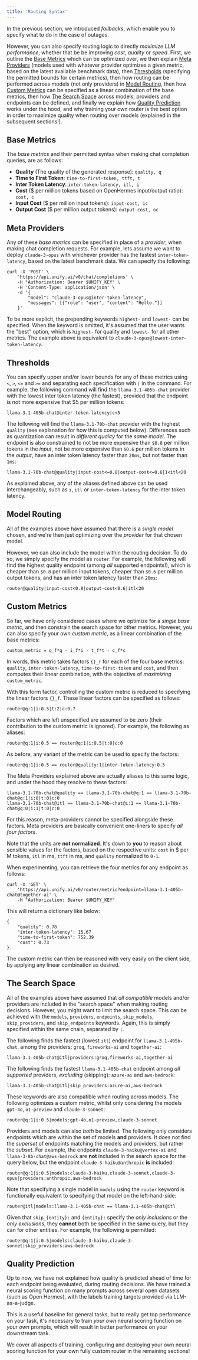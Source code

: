 ```yaml
---
title: 'Routing Syntax'
---
```


In the previous section, we introduced *fallbacks*, which enable you to specify what to
do in the case of outages.

However, you can also specify routing logic to directly *maximize LLM performance*,
whether that be be improving *cost*, *quality* or *speed*. First, we outline the
[Base Metrics](#base-metrics) which can be optimized over, we then explain
[Meta Providers](#meta-providers) (models used with whatever provider optimizes a
given metric, based on the latest available benchmark data),
then [Thresholds](#thresholds) (specifying the permitted bounds for certain
metrics), then how routing can be performed across models (not only
providers) in [Model Routing](#model-routing), then how
[Custom Metrics](#custom-metrics) can be specified as a linear combination of the base
metrics, then how [The Search Space](#the-search-space) across models,
providers and endpoints can be defined, and finally we explain how
[Quality Prediction](#quality-prediction) works under the hood, and why training
your own router is the best option in order to maximize quality when routing over models
(explained in the subsequent sections!).

## Base Metrics

The *base metrics* and their permitted syntax when making chat completion queries,
are as follows:

- **Quality** (The quality of the generated response): `quality, q`
- **Time to First Token**: `time-to-first-token, ttft, t`
- **Inter Token Latency**: `inter-token-latency, itl, i`
- **Cost** ($ per million tokens based on OpenHermes input/output ratio): `cost, c`
- **Input Cost** ($ per million input tokens): `input-cost, ic`
- **Output Cost** ($ per million output tokens): `output-cost, oc`

## Meta Providers

Any of these *base metrics* can be specified in place of a *provider*,
when making chat completion requests. For example, lets assume we want to deploy
`claude-3-opus` with whichever provider has the fastest `inter-token-latency`,
based on the latest benchmark data. We can specify the following:

```shell
curl -X 'POST' \
    'https://api.unify.ai/v0/chat/completions' \
    -H "Authorization: Bearer $UNIFY_KEY" \
    -H 'Content-Type: application/json' \
    -d '{
        "model": "claude-3-opus@inter-token-latency",
        "messages": [{"role": "user", "content": "Hello."}]
    }'
```

To be more explicit, the prepending keywords `highest-` and `lowest-` can be specified.
When the keyword is omitted, it's assumed that the user wants the "best" option, which
is `highest-` for quality and `lowest-` for all other metrics.
The example above is equivalent to `claude-3-opus@lowest-inter-token-latency`.

## Thresholds

You can specify upper and/or lower bounds for any of these metrics using `<`, `>`, `<=`
and `>=` and separating each specification with `|` in the command. For example, the
following command will find the `llama-3.1-405b-chat` provider with the lowest inter
token latency (the fastest), provided that the endpoint is not more expensive that $5
per million tokens:

```shell
llama-3.1-405b-chat@inter-token-latency|c<5
```

The following will find the `llama-3.1-70b-chat` provider with the highest `quality`
(see explanation for how this is computed below).
Differences such as quantization can result in *different quality* for the *same model*.
The endpoint is also constrained to not be more expensive than `$0.8` per million tokens
in the *input*, not be more expensive than `$0.6` per million tokens in the *output*,
have an inter token latency faster than `20ms`, but not faster than `1ms`:

```shell
llama-3.1-70b-chat@quality|input-cost<=0.8|output-cost<=0.6|1<itl<20
```

As explained above, any of the aliases defined above can be used interchangeably,
such as `i`, `itl` or `inter-token-latency` for the inter token latency.

## Model Routing

All of the examples above have assumed that there is a *single model* chosen,
and we're then just optimizing over the *provider* for that chosen model.

However, we can also include the model within the routing decision. To do so, we simply
specify the model as `router`. For example, the following will find the highest quality
endpoint (among *all* supported endpoints!), which is cheaper than `$0.8` per million
input tokens, cheaper than `$0.6` per million output tokens, and has an inter token
latency faster than `20ms`:

```shell
router@quality|input-cost<0.8|output-cost<0.6|itl<20
```

## Custom Metrics

So far, we have only considered cases where we optimize for a *single base metric*, and
then constrain the search space for other metrics. However, you can also specify your
own *custom metric*, as a linear combination of the base metrics:

```shell
custom_metric = q_f*q - i_f*i - t_f*t - c_f*c
```

In words, this metric takes factors `{}_f` for each of the four base metrics:
`quality`, `inter-token-latency`, `time-to-first-token` and `cost`, and then computes
their linear combination, with the objective of *maximizing* `custom_metric`.

With this form factor, controlling the custom metric is reduced to specifying the linear
factors `{}_f`. These linear factors can be specified as follows:

```shell
router@q:1|i:0.5|t:2|c:0.7
```

Factors which are left unspecified are assumed to be zero (their contribution to the
custom metric is ignored). For example, the following as aliases:

```shell
router@q:1|i:0.5 == router@q:1|i:0.5|t:0|c:0
```

As before, any variant of the metric can be used to specify the factors:

```shell
router@q:1|i:0.5 == router@quality:1|inter-token-latency:0.5
```

The Meta Providers explained above are actually aliases to this same logic,
and under the hood they resolve to these factors:

```shell
llama-3.1-70b-chat@quality == llama-3.1-70b-chat@q:1 == llama-3.1-70b-chat@q:1|i:0|t:0|c:0
llama-3.1-70b-chat@itl == llama-3.1-70b-chat@i:1 == llama-3.1-70b-chat@q:0|i:1|t:0|c:0
```

For this reason, meta-providers cannot be specified alongside these factors.
Meta providers are basically convenient one-liners to specify *all four factors*.

Note that the units are **not normalized**. It's down to **you** to reason about
sensible values for the factors, based on the respective units:
`cost` in $ per M tokens, `itl` in ms, `ttft` in ms, and `quality` normalized to `0-1`.

When experimenting, you can retrieve the four metrics for any endpoint as follows:

```shell
curl -X 'GET' \
    'https://api.unify.ai/v0/router/metric?endpoint=llama-3.1-405b-chat@together-ai' \
    -H "Authorization: Bearer $UNIFY_KEY"
```

This will return a dictionary like below:

```shell
{
    "quality": 0.78
    "inter-token-latency": 15.67
    "time-to-first-token": 752.39
    "cost": 0.73
}
```

The custom metric can then be reasoned with very easily on the client side,
by applying any linear combination as desired.


## The Search Space

All of the examples above have assumed that *all compatible* models and/or providers are
included in the "search space" when making routing decisions. However,
you might want to limit the search space.
This can be achieved with the `models`, `providers`, `endpoints`, `skip_models`,
`skip_providers`, and `skip_endpoints` keywords.
Again, this is simply specified within the same chain, separated by `|`.

The following finds the fastest (lowest `itl`) endpoint for `llama-3.1-405b-chat`,
among the providers: `groq`, `fireworks-ai` and `together-ai`:

```shell
llama-3.1-405b-chat@itl|providers:groq,fireworks-ai,together-ai
```

The following finds the fastest `llama-3.1-405b-chat` endpoint among *all supported*
providers, *excluding* (skipping): `azure-ai` and `aws-bedrock`:

```shell
llama-3.1-405b-chat@itl|skip_providers:azure-ai,aws-bedrock
```

These keywords are also compatible when routing across models. The following optimizes
a custom metric, whilst only considering the models `gpt-4o`, `o1-preview` and
`claude-3-sonnet`:

```shell
router@q:1|i:0.5|models:gpt-4o,o1-preview,claude-3-sonnet
```

Providers and models can also *both* be limited. The following only considers endpoints
which are within the set of models **and** providers. It does not find the *superset* of
endpoints matching the models and providers, but rather the *subset*. For example,
the endpoints `claude-3-haiku@vertex-ai` and `llama-3-8b-chat@aws-bedrock` are **not**
included in the search space for the query below, but the endpoint
`claude-3-haiku@anthropic` **is** included:

```shell
router@q:1|i:0.5|models:claude-3-haiku,claude-3-sonnet,claude-3-opus|providers:anthropic,aws-bedrock
```

Note that specifying a single model in `models` using the `router` keyword is
functionally equivalent to specifying that model on the left-hand-side:

```shell
router@itl|models:llama-3.1-405b-chat == llama-3.1-405b-chat@itl
```

Given that `skip_{entity}:` and `{entity}:` specify the *only inclusions* or the
*only exclusions*, they **cannot** both be specified in the same query, but they can
for other entities. For example, the following *is* permitted:

```shell
router@q:1|i:0.5|models:claude-3-haiku,claude-3-sonnet|skip_providers:aws-bedrock
```

## Quality Prediction

Up to now, we have not explained how quality is predicted ahead of time for each
endpoint being evaluated, during routing decisions. We have trained a neural scoring
function on many prompts across several open datasets (such as Open Hermes), with the
labels training targets provided via LLM-as-a-judge.

This is a useful baseline for general tasks, but to really get top performance on your
task, it's necessary to train *your own* neural scoring function on *your own* prompts,
which will result in better performance on your downstream task.

We cover all aspects of training, configuring and deploying your own neural scoring
function for your own fully custom router in the remaining sections!